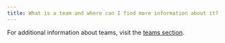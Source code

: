 ```yaml
---
title: What is a team and where can I find more information about it?
---
```


For additional information about teams, visit the [teams section](/guides/models/app/settings-page/teams).
